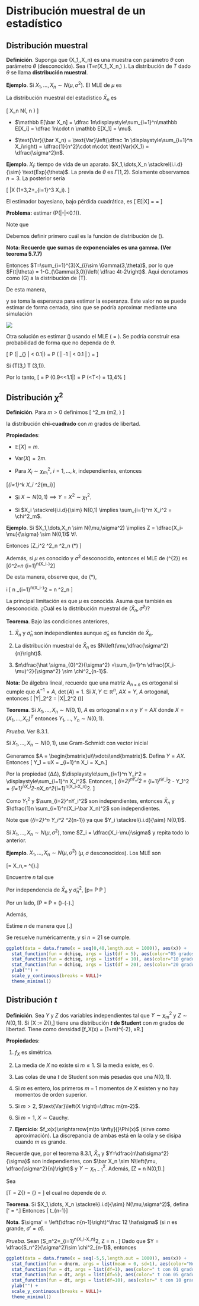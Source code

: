# Distribución muestral de un estadístico

## Distribución muestral

**Definición**. Suponga que \(X_1,\dots,X_n\) es una muestra con parámetro
$\theta$ con parámetro $\theta$ (desconocido). Sea \(T=r(X_1,\dots,X_n,\theta) \). La
distribución de $T$ dado $\theta$ se llama **distribución muestral**.

**Ejemplo**. Si $X_1,\dots,X_n \sim N(\mu,\sigma^2)$. El MLE de $\mu$ es

\begin{equation*}
\bar X_n =\dfrac 1n \sum_{i=1}^n X_i.
\end{equation*}

La distribución muestral del estadístico $\bar X_n$ es

\[
\bar X_n \sim N\left(\mu, \dfrac{\sigma^2}n \right)
\]

- $\mathbb E[\bar X_n] = \dfrac 1n\displaystyle\sum_{i=1}^n\mathbb E[X_i] = \dfrac
  1n\cdot n \mathbb E[X_1] = \mu$.

- $\text{Var}(\bar X_n) = \text{Var}\left(\dfrac 1n \displaystyle\sum_{i=1}^n
  X_i\right) = \dfrac{1}{n^2}\cdot n\cdot \text{Var}(X_1) = \dfrac{\sigma^2}n$.

**Ejemplo**. $X_i:$ tiempo de vida de un aparato. $X_1,\dots,X_n
\stackrel{i.i.d}{\sim} \text{Exp}(\theta)$. La previa de $\theta$ es $\Gamma(1,2)$. Solamente
observamos $n=3$. La posterior sería 

\[
\theta|X \sim \Gamma(1+3,2+\sum_{i=1}^3 X_i). 
\]

El estimador bayesiano, bajo pérdida cuadrática, es
\[
\mathbb E[\theta|X] = \dfrac 4{2+\sum X_i} = \hat\theta
\]

**Problema:** estimar \(\mathbb P(|\hat\theta-\theta|<0.1)\).

Note que

\begin{align*}
\mathbb P(|\hat\theta-\theta|<0.1)
&= \mathbb E [1_{|\hat\theta-\theta|<0.1|\theta)}] \\
&= \mathbb E[\mathbb E [1_{|\hat\theta-\theta|<0.1|\theta)}\vert \theta]] \\
&= \mathbb E[\mathbb P(|\hat\theta-\theta|<0.1|\theta)]
\end{align*}

Debemos definir primero cuál es la función de distribución de \(\hat{\theta}\).

\begin{align*}
F_{\hat{\theta}}(t|\theta) = \mathbb P(\hat\theta\leq t|\theta)&= \mathbb
P\left( \dfrac 4{2+T}\leq t\bigg|\theta\right) \\ & = \mathbb P\left( 2+T \geq
\dfrac 4t\bigg|\theta\right)\\ & = \mathbb P\left( T \geq \dfrac
4t-2\bigg|\theta\right)
\end{align*}

**Nota: Recuerde que sumas de exponenciales es una gamma. (Ver teorema 5.7.7)**

Entonces $T=\sum_{i=1}^{3}X_{i}\sim \Gamma(3,\theta)$, por lo que $F(t|\theta) =
1-G_{\Gamma(3,0)}\left( \dfrac 4t-2\right)$. Aqui denotamos como \(G\) a la
distribución de \(T\).

De esta manera,

\begin{align*}
\mathbb P[|\hat\theta-\theta|<0.1|\theta]  
& = \mathbb P [-0.1+\theta < \hat\theta < 0.1 +\theta|\theta]\\
& = G_{\Gamma(3,\theta)}\left(\dfrac 4{-0.1+\theta} - 2\right)-G_{\Gamma(3,\theta)}\left(\dfrac 4{0.1+\theta} - 2\right)
\end{align*}

y se toma la esperanza para estimar la esperanza. Este valor no se puede estimar
de forma cerrada, sino que se podría aproximar mediante una simulación

![](./images/gamma_mle_vs_posterior.png)

Otra solución es estimar \(\theta\) usando el MLE \(\hat{\theta} = \frac{3}{T}\). Se
podría construir esa probabilidad de forma que no dependa de $\theta$.

\[
\mathbb P \left(\bigg| \underbrace{\dfrac{\hat\theta_{MLE}}\theta-1}_{\text{Cambio
relativo}} \bigg| < 0.1\bigg|\theta \right) = \mathbb P \left( \bigg| \dfrac{3}{\theta
T}-1 \bigg| < 0.1 \bigg| \theta \right) = \Delta \]

Si \(T\sim\Gamma(3,\theta) \implies \theta T \sim \Gamma(3,1)\).

Por lo tanto,
\[
\Delta = \mathbb P \left(0.9<\dfrac 3{\theta T}<1.1\bigg|\theta\right) = \mathbb P \left(\dfrac 3{1.1}<\theta T<\dfrac 3{0.9}\right) = 13,4\%
\]

## Distribución $\chi^2$

**Definición**. Para $m>0$ definimos
\[
\chi^2_m \sim \Gamma\left(\dfrac m2, \dfrac 12 \right)
\]

la distribución **chi-cuadrado** con $m$ grados de libertad.

**Propiedades**:

- $\mathbb E[X] = m$.

- $\text{Var} (X) = 2m$.

- Para $X_i \sim \chi^2_{m_i}$, $i = 1,\dots, k$, independientes, entonces

\[\sum_{i=1}^k X_i \sim \chi^2_{\sum m_i}\]

- Si $X\sim N(0,1) \implies Y = X^2\sim \chi^2_1$.

- Si $X_i \stackrel{i.i.d}{\sim} N(0,1) \implies \sum_{i=1}^m X_i^2 = \chi^2_m$.

**Ejemplo**. Si $X_1,\dots,X_n \sim N(\mu,\sigma^2) \implies Z = \dfrac{X_i-\mu}{\sigma} \sim N(0,1)$ $\forall i$.

Entonces
\[\sum Z_i^2 \sim \chi^2_n \implies \sum \dfrac{(X_i-\mu)^2}{\sigma^2}\sim \chi^2_n \quad (\*) \]

Además, si $\mu$ es conocido y $\sigma^2$ desconocido, entonces el MLE de \(\sigma ^{2}\) es
\[\hat\sigma_0^2=\dfrac{1}n \sum_{i=1}^n(X_i-\mu)^2\]

De esta manera, observe que, de $(*)$,

i
\[\dfrac{n}{\sigma^2} \dfrac{1}n \sum_{i=1}^n(X_i-\mu)^2 = n\dfrac{\hat \sigma_{0}^2}{\sigma^2} \sim \chi^2_n \]

La principal limitación es que $\mu$ es conocida. Asuma que también es
desconocida. ¿Cuál es la distribución muestral de $(\bar X_n,\hat\sigma^2)$?

**Teorema**. Bajo las condiciones anteriores,

1. $\bar X_n$ y $\hat \sigma_n$ son independientes aunque $\hat \sigma_n$ es función de
   $\bar X_n$.

2. La distribución muestral de $\bar X_n$ es $N\left(\mu,\dfrac{\sigma^2}{n}\right)$.

3. $n\dfrac{\hat \sigma_{0}^2}{\sigma^2} =\sum_{i=1}^n \dfrac{(X_i-\mu)^2}{\sigma^2} \sim \chi^2_{n-1}$.

**Nota:** De álgebra lineal, recuerde que una matriz $A_{n\times n}$ es ortogonal si
cumple que $A^{-1} = A$, $\det(A) = 1$. Si $X, Y\in \mathbb R ^{n}$, $AX =Y$, $A$
ortogonal, entonces \[ \|Y\|_2^2 = \|X\|_2^2 \quad (\Delta\Delta)\]

**Teorema**. Si $X_1,\dots,X_n \sim N(0,1)$, $A$ es ortogonal $n\times n$ y $Y=AX$ donde
$X = (X_1,\dots,X_n)^T$ entonces $Y_1,\dots,Y_n \sim N(0,1)$.

_Prueba_. Ver 8.3.1.

Si $X_1,\dots,X_n \sim N(0,1)$, use Gram-Schmidt con vector inicial

\begin{equation*}
u = \left[ \frac{1}{\sqrt{n}}, \cdots, \frac{1}{\sqrt{n}}\right]
\end{equation*}

Generamos $A = \begin{bmatrix}u\\\vdots\end{bmatrix}$. Defina $Y
=AX$. Entonces \[ Y_1 = uX = \dfrac 1{\sqrt{n}}\sum_{i=1}^n X_i = \sqrt{n} \bar
X_n.\]

Por la propiedad $(\Delta \Delta)$, $\displaystyle\sum_{i=1}^n Y_i^2 = \displaystyle\sum_{i=1}^n X_i^2$. Entonces,
\[ \sum_{i=2}^nY_i^2 = \sum_{i=1}^nY_i^2 - Y_1^2 = \sum_{i=1}^nX_i^2-n\bar X_n^2\sum_{i=1}^n(X_i-\bar X_n)^2. \]

Como $Y_1^2$ y $\sum_{i=2}^nY_i^2$ son independientes, entonces $\bar X_n$ y $\dfrac{1}n \sum_{i=1}^n(X_i-\bar X_n)^2$ son independientes.

Note que \(\sum_{i=2}^n Y_i^2 \sim \chi^2_{n-1}\) ya que $Y_i \stackrel{i.i.d}{\sim} N(0,1)$.

Si $X_1,\dots,X_n \sim N(\mu, \sigma^2)$, tome $Z_i = \dfrac{X_i-\mu}\sigma$ y repita todo lo anterior.

**Ejemplo**. $X_1,\dots,X_n\sim N(\mu,\sigma^2)$ ($\mu,\sigma$ desconocidos). Los MLE son

\[\hat \mu = \bar X_n,\quad \hat\sigma = \bigg[\dfrac{1}{n}\sum_{i=1}^n(X_i-\bar X_n)^2 \bigg]^{\frac 12}.\]

Encuentre $n$ tal que

\begin{equation*}
p = \mathbb P \bigg[|\hat\mu-\mu|<\dfrac {\sigma}{5}, |\hat\sigma-\sigma|<\dfrac \sigma 5\bigg] \geq \dfrac 12.
\end{equation*}

Por independencia de $\bar X_n$ y $\hat\sigma^2_n$,
\[p= \mathbb P \bigg[|\hat\mu-\mu|<\dfrac \sigma5\bigg] \mathbb P \bigg[|\hat\sigma-\sigma|<\dfrac \sigma5\bigg]\]

Por un lado,
\[\mathbb P \bigg[|\hat\mu-\mu|<\dfrac \sigma5\bigg] = \mathbb P \bigg[-\dfrac{\sqrt n}5\leq \underbrace{\dfrac{\sqrt{n}(\hat\mu-\mu)}\sigma}_{N(0,1)} <\dfrac {\sqrt n}{5}\bigg] = \Phi\left(\dfrac{\sqrt n}{5}\right)-\Phi\left(-\dfrac{\sqrt n}{5}\right).\]

Además,

\begin{align*}
\mathbb P \bigg[|\hat\sigma-\sigma|<\dfrac \sigma5\bigg]
=&\mathbb P \bigg[-\dfrac \sigma 5 < \hat\sigma-\sigma<\dfrac \sigma5\bigg] \\
=&\mathbb P \bigg[-\dfrac{\sigma}{5} +\sigma < \hat\sigma<\dfrac \sigma5 +\sigma\bigg] \\
=&\mathbb P \bigg[-\dfrac 45 \sigma < \hat\sigma<\dfrac 65\sigma\bigg] \\
=&\mathbb P \bigg[-\dfrac 45 < \dfrac{\hat\sigma}{\sigma}<\dfrac 65\bigg] \\
=&\mathbb P \bigg[\left(-\dfrac 45\right)^2 < \dfrac{\hat{\sigma}^2}{\sigma^2}<\left(\dfrac 65\right)^2\bigg] \\
=&\mathbb P \bigg[0.64n < \dfrac{\hat{n\sigma}^2}{\sigma^2} <1.44n\bigg] \\
=& F_{\chi^2_{n-1}}(1.44n)-F_{\chi^2_{n-1}}(0.64n).
\end{align*}

Estime $n$ de manera que
\[\bigg[1-2\Phi\left(-\dfrac{\sqrt n}{5}\right)\bigg][F_{\chi^2_{n-1}}(1.44n)-F_{\chi^2_{n-1}}(0.64n)] \geq \dfrac 12.\]

Se resuelve numéricamente, y si $n=21$ se cumple.

```r
ggplot(data = data.frame(x = seq(0,40,length.out = 1000)), aes(x)) +
  stat_function(fun = dchisq, args = list(df = 5), aes(color="05 grados de libertad")) +
  stat_function(fun = dchisq, args = list(df = 10), aes(color="10 grados de libertad")) +
  stat_function(fun = dchisq, args = list(df = 20), aes(color="20 grados de libertad")) +
  ylab("") +
  scale_y_continuous(breaks = NULL)+
  theme_minimal()

```

## Distribución $t$

**Definición**. Sea $Y$ y $Z$ dos variables independientes tal que $Y\sim \chi^2_m$ y $Z\sim N(0,1)$. Si
\[X := \dfrac Z{\sqrt{\dfrac Ym}},\]
tiene una distribución **$t$ de Student** con $m$ grados de libertad. Tiene como densidad
\[f_X(x) = \dfrac{\Gamma\left(\dfrac{m+1}2\right)}{\sqrt{m\pi}\Gamma\left(\dfrac m2 \right)}\left(1+\dfrac{x^2}m\right)^{-\frac{m+1}2}, \quad x\in \mathbb R.\]

**Propiedades**:

1. $f_X$ es simétrica.

2. La media de $X$ no existe si $m\leq 1$. Si la media existe, es 0.

3. Las colas de una $t$ de Student son más pesadas que una $N(0,1)$.

4. Si $m$ es entero, los primeros $m-1$ momentos de $X$ existen y no hay momentos de orden superior.

5. Si $m>2$, $\text{Var}\left(X \right)=\dfrac m{m-2}$.

6. Si $m=1$, $X\sim \text{Cauchy}$.

7. **Ejercicio**: $f_x(x)\xrightarrow[m\to \infty]{}\Phi(x)$ (sirve como aproximación). La discrepancia de ambas está en la cola y se disipa cuando $m$ es grande.

Recuerde que, por el teorema 8.3.1, $\bar X_n$ y $Y=\dfrac{n\hat\sigma^2}{\sigma}$ son independientes, con $\bar X_n \sim N\left(\mu, \dfrac{\sigma^2}{n}\right)$ y $Y\sim \chi^2_{n-1}$. Además,
\[Z = \sqrt n\dfrac{\bar X_n-\mu}{\sigma} \sim N(0,1).\]

Sea

\[T = \dfrac Z{\sqrt{\dfrac Y{n-1}}} = \dfrac{\sqrt n \dfrac{\bar X_n-\mu}{\sigma}} {\sqrt{\dfrac{\dfrac{n\hat\sigma^2}{\sigma^2}}{n-1}}} = \dfrac{\bar X_n-\mu}{\sqrt{\dfrac{\hat\sigma}{n-1}}}\]
el cual no depende de $\sigma$.

**Teorema**. Si $X_1,\dots, X_n \stackrel{i.i.d}{\sim} N(\mu,\sigma^2)$, defina
\[\sigma' = \bigg[\dfrac 1{n-1}\sum_{i=1}^n(X_i-\bar X_n)^2\bigg]^\frac 12.\]
Entonces
\[\dfrac{\sqrt{n}(\bar X_n-\mu)}{\sigma'} \sim t_{n-1}\]

**Nota**. $\sigma' = \left(\dfrac n{n-1}\right)^\frac 12 \hat\sigma$ (si $n$ es grande, $\sigma' = \hat\sigma$).

_Prueba_. Sean
\[S_n^2=\sum_{i=1}^n(X_i-\bar X_n)^2, \quad Z = \sqrt n \dfrac{\bar X_n-\mu}{\sigma}. \]
Dado que $Y = \dfrac{S_n^2}{\sigma^2}\sim \chi^2_{n-1}$, entonces

\begin{align*}
U = \dfrac{Z}{\sqrt{\dfrac Y{n-1}}} & = \dfrac{\dfrac{\sqrt n}\sigma (\bar X_n-\mu)}{\sqrt{\dfrac{S_n^2}{\sigma^2(n-1)}}} \\ & = \dfrac{\sqrt n (\bar X_n-\mu)}{\sqrt{\dfrac{S_n^2}{n-1}}}\\& = \dfrac{\sqrt n (\bar X_n-\mu)}{\sigma'} \sim t_{n-1}.
\end{align*}

```r
ggplot(data = data.frame(x = seq(-5,5,length.out = 1000)), aes(x)) +
  stat_function(fun = dnorm, args = list(mean = 0, sd=1), aes(color="Normal(0,1)")) +
  stat_function(fun = dt, args = list(df=1), aes(color=" t con 01 grados de libertad")) +
  stat_function(fun = dt, args = list(df=5), aes(color=" t con 05 grados de libertad")) +
  stat_function(fun = dt, args = list(df=10), aes(color=" t con 10 grados de libertad")) +
  ylab("") +
  scale_y_continuous(breaks = NULL)+
  theme_minimal()

```
